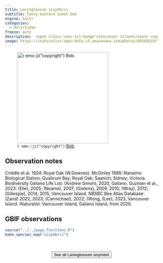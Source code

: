 ```yaml
---
title: Lasioglossum sisymbrii
subtitle: Tansy mustard sweat bee
engine: knitr
categories:
  - Halictidae
freeze: auto
description:  <span class="vanc-isl-badge">Vancouver Island</span> <span class="gali-badge">Galiano</span>
image: https://inaturalist-open-data.s3.amazonaws.com/photos/80202619/large.jpeg
---
```

![`r emo::ji("copyright")` [Bob ](McDougall ).](https://inaturalist-open-data.s3.amazonaws.com/photos/80202619/large.jpeg){height=300}

## Observation notes  
Criddle et al. 1924: <span class="hl-place-name">Royal Oak</span> (W.Downes). McGinley 1986: <span class="hl-place-name"><span class="hl-place-name">Nanaimo</span> Biological Station</span>; <span class="hl-place-name"><span class="hl-place-name">Qualicum</span> Bay</span>; <span class="hl-place-name">Royal Oak</span>; <span class="hl-place-name">Saanich</span>; <span class="hl-place-name">Sidney</span>; <span class="hl-place-name">Victoria</span>. Biodiversity Galiano Life List: (Andrew Simon), 2020, Galiano. Guzman et al., 2023: (Elle), 2005; (Neame), 2007; (Gielens), 2009, 2010; (Wray), 2012; (Gillespie), 2014, 2015, <span class="hl-place-name"><span class="hl-place-name"><span class="hl-place-name">Vancouver</span> Is</span>land</span>. NBSBC Bee Atlas Database: (Zand) 2022, 2023; (Carmichael), 2022; (Wong, (Lee), 2023, <span class="hl-place-name"><span class="hl-place-name"><span class="hl-place-name">Vancouver</span> Is</span>land</span>.  iNaturalist: <span class="hl-place-name"><span class="hl-place-name"><span class="hl-place-name">Vancouver</span> Is</span>land</span>, <span class="hl-place-name">Galiano Island</span>, from 2020.

## GBIF observations  


```r
source("../../page_functions.R")
make_species_map("sisymbrii")
```
<br><br>
<center>


<a href="https://inaturalist.ca/observations?place_id=any&quality_grade=research&subview=map&taxon_id=222681"><button type="button" class="btn btn-secondary">See all Lasioglossum sisymbrii <i class="fa-solid fa-arrow-up-right-from-square"></i> </button></a>
</center>
